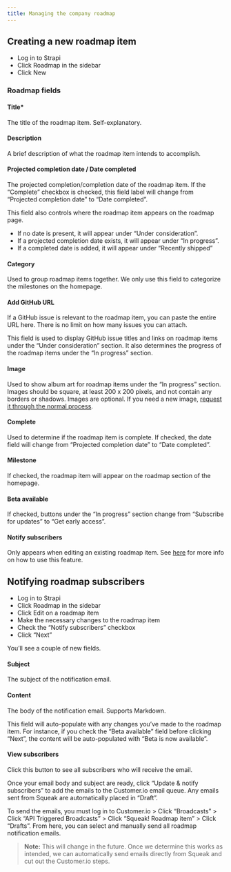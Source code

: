 ```yaml
---
title: Managing the company roadmap
---
```


## Creating a new roadmap item

- Log in to Strapi
- Click Roadmap in the sidebar
- Click New

### Roadmap fields

#### Title*
The title of the roadmap item. Self-explanatory.

#### Description
A brief description of what the roadmap item intends to accomplish.

#### Projected completion date / Date completed
The projected completion/completion date of the roadmap item. If the “Complete” checkbox is checked, this field label will change from “Projected completion date” to “Date completed”.

This field also controls where the roadmap item appears on the roadmap page. 

- If no date is present, it will appear under “Under consideration”. 
- If a projected completion date exists, it will appear under “In progress”. 
- If a completed date is added, it will appear under “Recently shipped”

#### Category
Used to group roadmap items together. We only use this field to categorize the milestones on the homepage.

#### Add GitHub URL
If a GitHub issue is relevant to the roadmap item, you can paste the entire URL here. There is no limit on how many issues you can attach.

This field is used to display GitHub issue titles and links on roadmap items under the “Under consideration” section. It also determines the progress of the roadmap items under the “In progress” section.

#### Image
Used to show album art for roadmap items under the “In progress” section. Images should be square, at least 200 x 200 pixels, and not contain any borders or shadows. Images are optional. If you need a new image, [request it through the normal process](/handbook/words-and-pictures/art-requests). 

#### Complete
Used to determine if the roadmap item is complete. If checked, the date field will change from “Projected completion date” to “Date completed”.

#### Milestone
If checked, the roadmap item will appear on the roadmap section of the homepage.

#### Beta available
If checked, buttons under the “In progress” section change from “Subscribe for updates” to “Get early access”.

#### Notify subscribers
Only appears when editing an existing roadmap item. See [here](#notifying-roadmap-subscribers) for more info on how to use this feature.

## Notifying roadmap subscribers

- Log in to Strapi
- Click Roadmap in the sidebar
- Click Edit on a roadmap item
- Make the necessary changes to the roadmap item
- Check the “Notify subscribers” checkbox
- Click “Next”

You’ll see a couple of new fields.

#### Subject
The subject of the notification email.

#### Content
The body of the notification email. Supports Markdown.

This field will auto-populate with any changes you’ve made to the roadmap item. For instance, if you check the “Beta available” field before clicking “Next”, the content will be auto-populated with “Beta is now available”.

#### View subscribers
Click this button to see all subscribers who will receive the email.

Once your email body and subject are ready, click “Update & notify subscribers” to add the emails to the Customer.io email queue. Any emails sent from Squeak are automatically placed in “Draft”.

To send the emails, you must log in to Customer.io > Click “Broadcasts” > Click “API Triggered Broadcasts” > Click “Squeak! Roadmap item” > Click “Drafts”. From here, you can select and manually send all roadmap notification emails.

> **Note:** This will change in the future. Once we determine this works as intended, we can automatically send emails directly from Squeak and cut out the Customer.io steps.
